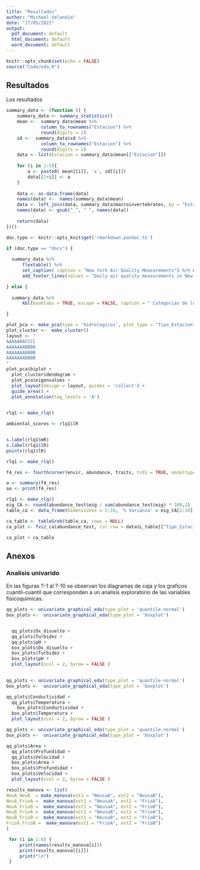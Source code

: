 ```yaml
---
title: "Resultados"
author: "Michael Velandia"
date: "17/05/2021"
output: 
  pdf_document: default
  html_document: default
  word_document: default
---
```


```r
knitr::opts_chunk$set(echo = FALSE)
source("Code/eda.R")
```

## Resultados 

Los resultados 

```r

summary_data <- (function () {
    summary_data <- summary_statistics()
    mean <-  summary_data$mean %>% 
             column_to_rownames("Estacion") %>%
             round(digits = 2)
    sd <-  summary_data$sd %>% 
             column_to_rownames("Estacion") %>%
             round(digits = 2)
    data <- list(Estacion = summary_data$mean[["Estacion"]])
    
    for (i in 1:5){
        a <- paste0( mean[[i]], '±', sd[[i]]) 
        data[[1+i]] <- a
    }
    
    data <- as.data.frame(data)
    names(data) <-  names(summary_data$mean)
    data <- left_join(data, summary_data$macroinvertebrates, by = "Estacion")
    names(data) <- gsub("_", " ", names(data))
    
    return(data)
})()

doc.type <- knitr::opts_knit$get('rmarkdown.pandoc.to')

if (doc.type == "docx") {
    
  summary_data %>%
      flextable() %>%
      set_caption( caption = "New York Air Quality Measurements") %>% ## Change caption and footer
      add_footer_lines(values = "Daily air quality measurements in New Y")

} else {
    
  summary_data %>%
      kbl(booktabs = TRUE, escape = FALSE, caption = " Categorias de los Rasgos Funcionales")

}
```

```r
plot_pca <- make_pca(type = 'hidrologicos', plot_type = "Tipo_Estacion")
plot_cluster <-  make_cluster()
layout <- "
AAAAAAACCCC
AAAAAAABBBB
AAAAAAABBBB
AAAAAAABBBB
"
plot_pca$biplot + 
  plot_cluster$dendogram + 
  plot_pca$eigenvalues + 
  plot_layout(design = layout, guides = 'collect') +
  guide_area() +
  plot_annotation(tag_levels = 'A') 
  

```

```r
rlq1 <- make_rlq()

ambiental_scores <- rlq1$lR


s.label(rlq1$mR)
s.label(rlq1$lR)
points(rlq1$lR)
```

```r
rlq1 <- make_rlq()

f4_res <- fourthcorner(envir, abundance, traits, tr01 = TRUE, modeltype = 6, nrepet = 1000)

a <- summary(f4_res)
aa <- print(f4_res)
```

```r
rlq1 <- make_rlq()
eig_CA <- round(abundance_test$eig / sum(abundance_test$eig) * 100,2)
table_ca <- data_frame(Dimensiones = 1:10, '% Varianza' = eig_CA[1:10])

ca_table <- tableGrob(table_ca, rows = NULL)
ca_plot <- fviz_ca(abundance_test, col.row = data$L_table[["Tipo_Estacion"]], geom.row = "point")

ca_plot + ca_table
```

## Anexos 

### Analisis univarido

En las figuras ?-1 al ?-10 se observan los diagramas de caja y los graficos
cuantil-cuantil que corresponden a un analisis exploratorio de las variables 
fisicoquimicas.   
```r
qq_plots <- univariate_graphical_eda(type_plot = 'quantile-normal')
box_plots <-  univariate_graphical_eda(type_plot = 'boxplot')


  qq_plots$Ox_disuelto + 
  qq_plots$Turbidez +
  qq_plots$pH +
  box_plots$Ox_disuelto + 
  box_plots$Turbidez +
  box_plots$pH +
  plot_layout(ncol = 2, byrow = FALSE ) 
  
```

```r
qq_plots <- univariate_graphical_eda(type_plot = 'quantile-normal')
box_plots <-  univariate_graphical_eda(type_plot = 'boxplot')

qq_plots$Conductividad + 
  qq_plots$Temperatura +
    box_plots$Conductividad + 
  box_plots$Temperatura +
  plot_layout(ncol = 2, byrow = FALSE )

```

```r
qq_plots <- univariate_graphical_eda(type_plot = 'quantile-normal')
box_plots <-  univariate_graphical_eda(type_plot = 'boxplot')

qq_plots$Area + 
  qq_plots$Profundidad +
  qq_plots$Velocidad + 
  box_plots$Area +
  box_plots$Profundidad + 
  box_plots$Velocidad +
  plot_layout(ncol = 2, byrow = FALSE )

```

```r
results_manova <- list(
NeuA_NeuB  = make_manova(est1 = "NeusaA", est2 = "NeusaB"),
NeuA_FrioA =  make_manova(est1 = "NeusaA", est2 = "FrioA"),
NeuA_FrioB =  make_manova(est1 = "NeusaA", est2 = "FrioB"),
NeuB_FrioA =  make_manova(est1 = "NeusaB", est2 = "FrioA"),
NeuB_FrioB =  make_manova(est1 = "NeusaB", est2 = "FrioB"),
FrioA_FrioB =  make_manova(est1 = "FrioA", est2 = "FrioB")
)

 for (i in 1:6) { 
     print(names(results_manova[i]))
     print(results_manova[[i]])
     print("\n")
 }

```

